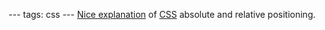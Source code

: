 ---
tags: css
---
[http://www.barelyfitz.com/screencast/html-training/css/positioning/ Nice explanation] of [[CSS]] absolute and relative positioning.
